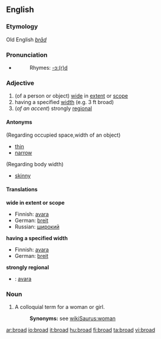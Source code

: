 ==English==
===Etymology===
Old English ''[[brād]]''

===Pronunciation===
*{{audio|en-us-broad.ogg|Audio (US)}}
*:Rhymes: [[Rhymes:English:-ɔː(r)d|-ɔː(r)d]]

===Adjective===
{{en-adj-er}}

#(of a person or object) [[wide]] in [[extent]] or [[scope]]
# having a specified [[width]] (e.g. 3 ft broad)
#(''of an accent'') strongly [[regional]]

====Antonyms====
(Regarding occupied space,width of an object)
*[[thin]] 
*[[narrow]]
(Regarding body width)
*[[skinny]]

====Translations====
'''wide in extent or scope'''
*Finnish: [[avara]]
*German: [[breit]]
*Russian: [[широкий]]

'''having a specified width'''
*Finnish: [[avara]]
*German: [[breit]]

'''strongly regional'''
*{{ttbc|Finnish}}: [[avara]]

===Noun===
{{en-noun}}

#A colloquial term for a woman or girl.
#:'''Synonyms:''' see [[wikiSaurus:woman]]

[[ar:broad]]
[[io:broad]]
[[it:broad]]
[[hu:broad]]
[[fi:broad]]
[[ta:broad]]
[[vi:broad]]